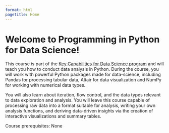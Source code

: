 ```yaml
---
format: html
pagetitle: Home
---
```


# Welcome to Programming in Python for Data Science!

This course is part of the [Key Capabilities for Data Science program](https://extendedlearning.ubc.ca/programs-credentials/key-capabilities-data-science-certificate) and will teach you how to conduct data analysis in Python. 
During the course, you will work with powerful Python packages made for data-science, including Pandas for processing tabular data, Altair for data visualization and NumPy for working with numerical data types.

You will also learn about iteration, flow control, and the data types relevant to data exploration and analysis. 
You will leave this course capable of processing raw data into a format suitable for analysis, writing your own analysis functions, and deriving data-driven insights via the creation of interactive visualizations and summary tables.


Course prerequisites: None